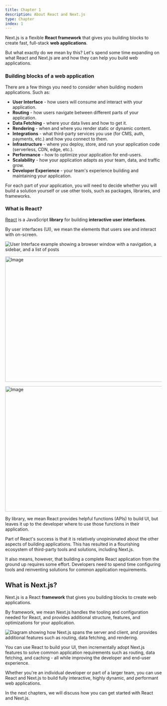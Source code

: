 ```yaml
---
title: Chapter 1
description: About React and Next.js
type: Chapter
index: 1
---
```


Next.js is a flexible **React framework** that gives you building blocks to
create fast, full-stack **web applications**.

But what exactly do we mean by this? Let's spend some time expanding on what
React and Next.js are and how they can help you build web applications.

### Building blocks of a web application

There are a few things you need to consider when building modern applications.
Such as:

- **User Interface** \- how users will consume and interact with your application.
- **Routing** \- how users navigate between different parts of your application.
- **Data Fetching** \- where your data lives and how to get it.
- **Rendering** \- when and where you render static or dynamic content.
- **Integrations** \- what third-party services you use (for CMS, auth, payments, etc.) and how you connect to them.
- **Infrastructure** \- where you deploy, store, and run your application code (serverless, CDN, edge, etc.).
- **Performance** \- how to optimize your application for end-users.
- **Scalability** \- how your application adapts as your team, data, and traffic grow.
- **Developer Experience** \- your team's experience building and maintaining your application.

For each part of your application, you will need to decide whether you will
build a solution yourself or use other tools, such as packages, libraries, and
frameworks.

### What is React?

[React](https://react.dev) is a JavaScript **library** for building
**interactive user interfaces**.

By user interfaces (UI), we mean the elements that users see and interact with
on-screen.

![User Interface example showing a browser window with a navigation, a sidebar, and a list of posts](../../assets/learn-react-components.webp)



<Image
  src='../../assets/learn-react-components.webp'
  width='718'
  height='404'
  alt='Image'
/>



<Image
  src='/assets/learn-react-components.webp'
  width='718'
  height='404'
  alt='Image'
/>





By library, we mean React provides helpful functions (APIs) to build UI, but
leaves it up to the developer where to use those functions in their
application.

Part of React's success is that it is relatively unopinionated about the other
aspects of building applications. This has resulted in a flourishing ecosystem
of third-party tools and solutions, including Next.js.

It also means, however, that building a complete React application from the
ground up requires some effort. Developers need to spend time configuring
tools and reinventing solutions for common application requirements.

## What is Next.js?

Next.js is a React **framework** that gives you building blocks to create web
applications.

By framework, we mean Next.js handles the tooling and configuration needed for
React, and provides additional structure, features, and optimizations for your
application.

![Diagram showing how Next.js spans the server and client, and provides additional features such as routing, data fetching, and
rendering.](../../assets/learn-ecosystem.webp)

You can use React to build your UI, then incrementally adopt Next.js features
to solve common application requirements such as routing, data fetching, and
caching - all while improving the developer and end-user experience.

Whether you're an individual developer or part of a larger team, you can use
React and Next.js to build fully interactive, highly dynamic, and performant
web applications.

In the next chapters, we will discuss how you can get started with React and
Next.js.
